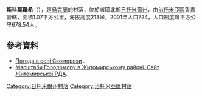 {{coord|50|11|42|N|28|44|23|E|scale:30000|display=title}}

'''斯科莫羅希'''（{{lang-uk|Скоморохи}}），是[[烏克蘭|烏克蘭]]的村落，位於該國北部[[日托米爾州|日托米爾州]]，由[[治托米亞區|治托米亞區]]負責管轄，面積1.07平方公里，海拔高度213米，2001年人口724，人口密度每平方公里678.54人。

==參考資料==
* [http://weather.in.ua/ua/zhitomirskaja/24013 Погода в селі Скоморохи] {{Wayback|url=http://weather.in.ua/ua/zhitomirskaja/24013 |date=20160305220244 }}.
* [https://web.archive.org/web/20110915195159/http://www.zhytomyr-rda.gov.ua/Rozdil_3/Golodomor_1932_1933_rokiv/Golodomor_u_regioni/Masshtabi_Golodomoru_u_regioni__CHorni_doshki__Postrazhdali_sela_ Масштаби Голодомору в Житомирському районі. Сайт Житомирської РДА].

{{DEFAULTSORT:Скоморохи}}
[[Category:日托米爾州村落|Category:日托米爾州村落]]
[[Category:治托米亞區村落|Category:治托米亞區村落]]


{{Zhytomyr-geo-stub}}